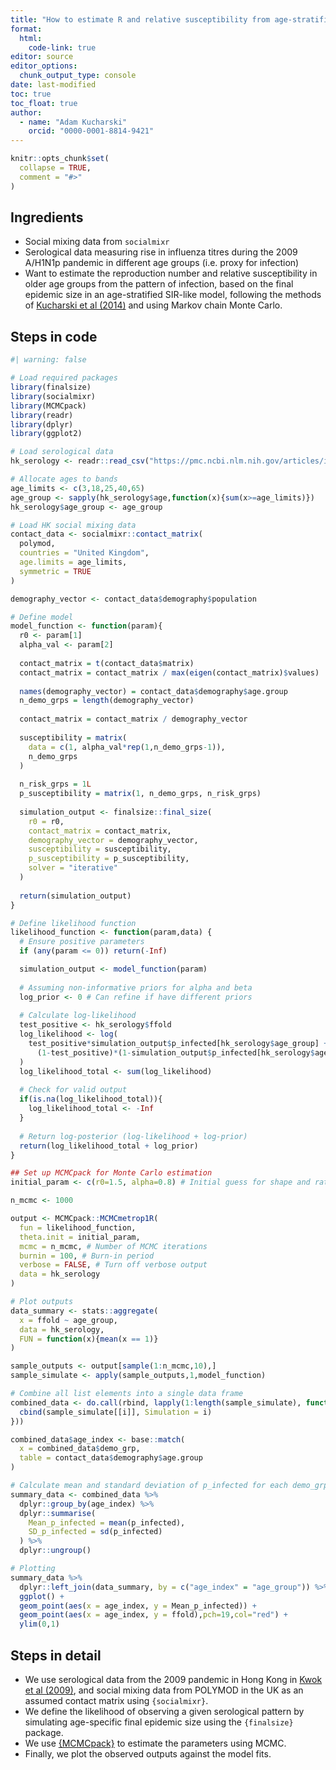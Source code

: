```yaml
---
title: "How to estimate R and relative susceptibility from age-stratified pre- and post-epidemic serological data?"
format: 
  html:
    code-link: true
editor: source
editor_options: 
  chunk_output_type: console
date: last-modified
toc: true
toc_float: true
author: 
  - name: "Adam Kucharski"
    orcid: "0000-0001-8814-9421"
---
```


```r
knitr::opts_chunk$set(
  collapse = TRUE,
  comment = "#>"
)
```

## Ingredients

- Social mixing data from `socialmixr`
- Serological data measuring rise in influenza titres during the 2009 A/H1N1p pandemic in different age groups (i.e. proxy for infection)
- Want to estimate the reproduction number and relative susceptibility in older age groups from the pattern of infection, based on the final epidemic size in an age-stratified SIR-like model, following the methods of [Kucharski et al (2014)](https://journals.plos.org/plospathogens/article?id=10.1371/journal.ppat.1004206) and using Markov chain Monte Carlo.


## Steps in code

```r
#| warning: false

# Load required packages
library(finalsize)
library(socialmixr)
library(MCMCpack)
library(readr)
library(dplyr)
library(ggplot2)

# Load serological data
hk_serology <- readr::read_csv("https://pmc.ncbi.nlm.nih.gov/articles/instance/4100506/bin/rspb20140709supp2.csv")

# Allocate ages to bands
age_limits <- c(3,18,25,40,65)
age_group <- sapply(hk_serology$age,function(x){sum(x>=age_limits)})
hk_serology$age_group <- age_group

# Load HK social mixing data
contact_data <- socialmixr::contact_matrix(
  polymod,
  countries = "United Kingdom",
  age.limits = age_limits,
  symmetric = TRUE
)

demography_vector <- contact_data$demography$population

# Define model
model_function <- function(param){
  r0 <- param[1]
  alpha_val <- param[2]
  
  contact_matrix = t(contact_data$matrix)
  contact_matrix = contact_matrix / max(eigen(contact_matrix)$values)
  
  names(demography_vector) = contact_data$demography$age.group
  n_demo_grps = length(demography_vector)
  
  contact_matrix = contact_matrix / demography_vector
  
  susceptibility = matrix(
    data = c(1, alpha_val*rep(1,n_demo_grps-1)),
    n_demo_grps
  )
  
  n_risk_grps = 1L
  p_susceptibility = matrix(1, n_demo_grps, n_risk_grps)
  
  simulation_output <- finalsize::final_size(
    r0 = r0,
    contact_matrix = contact_matrix,
    demography_vector = demography_vector,
    susceptibility = susceptibility,
    p_susceptibility = p_susceptibility,
    solver = "iterative"
  )
  
  return(simulation_output)
}

# Define likelihood function
likelihood_function <- function(param,data) {
  # Ensure positive parameters
  if (any(param <= 0)) return(-Inf)

  simulation_output <- model_function(param)
  
  # Assuming non-informative priors for alpha and beta
  log_prior <- 0 # Can refine if have different priors
  
  # Calculate log-likelihood
  test_positive <- hk_serology$ffold
  log_likelihood <- log(
    test_positive*simulation_output$p_infected[hk_serology$age_group] + 
      (1-test_positive)*(1-simulation_output$p_infected[hk_serology$age_group])
  )
  log_likelihood_total <- sum(log_likelihood)
  
  # Check for valid output
  if(is.na(log_likelihood_total)){
    log_likelihood_total <- -Inf
  }
  
  # Return log-posterior (log-likelihood + log-prior)
  return(log_likelihood_total + log_prior)
}

## Set up MCMCpack for Monte Carlo estimation
initial_param <- c(r0=1.5, alpha=0.8) # Initial guess for shape and rate

n_mcmc <- 1000

output <- MCMCpack::MCMCmetrop1R(
  fun = likelihood_function, 
  theta.init = initial_param,
  mcmc = n_mcmc, # Number of MCMC iterations
  burnin = 100, # Burn-in period
  verbose = FALSE, # Turn off verbose output
  data = hk_serology
)

# Plot outputs
data_summary <- stats::aggregate(
  x = ffold ~ age_group,
  data = hk_serology, 
  FUN = function(x){mean(x == 1)}
)

sample_outputs <- output[sample(1:n_mcmc,10),]
sample_simulate <- apply(sample_outputs,1,model_function)

# Combine all list elements into a single data frame
combined_data <- do.call(rbind, lapply(1:length(sample_simulate), function(i) {
  cbind(sample_simulate[[i]], Simulation = i)
}))

combined_data$age_index <- base::match(
  x = combined_data$demo_grp,
  table = contact_data$demography$age.group
)

# Calculate mean and standard deviation of p_infected for each demo_grp
summary_data <- combined_data %>%
  dplyr::group_by(age_index) %>%
  dplyr::summarise(
    Mean_p_infected = mean(p_infected),
    SD_p_infected = sd(p_infected)
  ) %>%
  dplyr::ungroup()

# Plotting
summary_data %>% 
  dplyr::left_join(data_summary, by = c("age_index" = "age_group")) %>% 
  ggplot() +
  geom_point(aes(x = age_index, y = Mean_p_infected)) +
  geom_point(aes(x = age_index, y = ffold),pch=19,col="red") +
  ylim(0,1)
```

## Steps in detail
- We use serological data from the 2009 pandemic in Hong Kong in [Kwok et al (2009)](https://royalsocietypublishing.org/doi/10.1098/rspb.2014.0709), and social mixing data from POLYMOD in the UK as an assumed contact matrix using `{socialmixr}`.
- We define the likelihood of observing a given serological pattern by simulating age-specific final epidemic size using the `{finalsize}` package.
- We use [{MCMCpack}](https://cran.r-project.org/web/packages/MCMCpack/index.html) to estimate the parameters using MCMC.
- Finally, we plot the observed outputs against the model fits.
